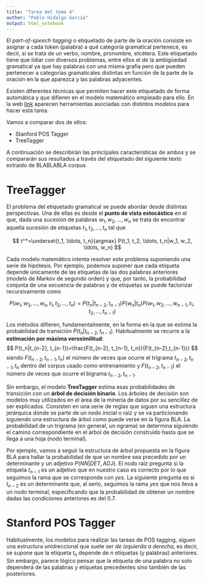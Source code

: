 ```yaml
---
title: "Tarea del tema 4"
author: "Pablo Hidalgo García"
output: html_notebook
---
```


El *part-of-speech tagging* o etiquetado de parte de la oración consiste en asignar a cada token (palabra) a qué categoría gramatical pertenece, es decir, si se trata de un verbo, nombre, pronombre, etcétera. Este etiquetado tiene que lidiar con diversos problemas, entre ellos el de la ambigüedad gramatical ya que hay palabras con una misma grafía pero que pueden pertenecer a categorías gramaticales distintas en función de la parte de la oración en la que aparezca y las palabras adyacentes.

Existen diferentes técnicas que permiten hacer este etiquetado de forma automática y que difieren en el modelo matemático empleado para ello. En la web [link](https://nlp.stanford.edu/links/statnlp.html#Taggers) aparecen herramientas asociadas con distintos modelos para hacer esta tarea.

Vamos a comparar dos de ellos:

- Stanford POS Tagger
- TreeTagger

A continuación se describirán las principales características de ambos y se compararán sus resultados a través del etiquetado del siguiente texto extraido de BLABLABLA corpus


# TreeTagger

El problema del etiquetado gramatical se puede abordar desde distintas perspectivas. Una de ellas es desde el **punto de vista estocástico** en el que, dada una sucesión de palabras $w_1, w_2, \ldots, w_n$ se trata de encontrar aquella sucesión de etiquetas $t_1, t_2, \ldots, t_n$ tal que

$$
  t^*=\underset{t_1, \ldots, t_n}{argmax} P(t_1, t_2, \ldots, t_n|w_1, w_2, \ldots, w_n)
$$

Cada modelo matemático intenta resolver este problema suponiendo una serie de hipótesis. Por ejemplo, podemos suponer que cada etiqueta depende únicamente de las etiquetas de las dos palabras anteriores (modelo de Markov de segundo orden) y que, por tanto, la probabilidad conjunta de una secuencia de palabras y de etiquetas se puede factorizar recursivamente como

$$
P(w_1, w_2, \ldots, w_n, t_1, t_2, \ldots, t_n) = P(t_n|t_{n-2}, t_{n-1})P(w_n|t_n)P(w_1, w_2, \ldots, w_{n-1}, t_1, t_2, \ldots, t_{n-1})
$$

Los métodos difieren, fundamentalmente, en la forma en la que se estima la probabilidad de transición $P(t_n|t_{n-2}, t_{n-1})$. Habitualmente se recurre a la **estimación por máxima verosimilitud**:
$$
P(t_n|t_{n-2}, t_{n-1})=\frac{F(t_{n-2}, t_{n-1}, t_n)}{F(t_{n-2},t_{n-1})}
$$
siendo $F(t_{n-2}, t_{n-1}, t_n)$ el número de veces que ocurre el trigrama $t_{n-2}, t_{n-1}, t_n$ dentro del corpus usado como entrenamiento y $F(t_{n-2},t_{n-1})$ el número de veces que ocurre el bigrama $t_{n-2}, t_{n-1}$.

Sin embargo, el modelo **TreeTagger** estima esas probabilidades de transición con un **árbol de decisión binario**. Los árboles de decisión son modelos muy utilizados en el área de la minería de datos por su sencillez de ser explicados. Consisten en una serie de reglas que siguen una estructura jerárquica donde se parte de un nodo inicial o raíz y se va particionando siguiendo una estructura de árbol como puede verse en la figura BLA. La probabilidad de un trigrama (en general, un ngrama) se determina siguiendo el camino correspondiente en el árbol de decisión construido hasta que se llega a una hoja (nodo terminal).

Por ejemplo, vamos a seguir la estructura de árbol propuesta en la figura BLA para hallar la probabilidad de que un nombre sea precedido por un determinante y un adjetivo $P(NN|DET,ADJ)$. El nodo raíz pregunta si la etiqueta $t_{n-1}$ es un adjetivo que en nuestro caso es correcto por lo que seguimos la rama que se corresponde con *yes*. La siguiente pregunta es si $t_{n-2}$ es un determinante que, al serlo, seguimos la rama *yes* que nos lleva a un nodo terminal, especificando que la probabilidad de obtener un nombre dadas las condiciones anteriores es del $0.7$.

# Stanford POS Tagger

Habitualmente, los modelos para realizar las tareas de POS tagging, siguen una estructura unidreccional que suele ser *de izquierda a derecha*, es decir, se supone que la etiqueta $t_n$ depende de $n$ etiquetas (y palabras) anteriores. Sin embargo, parece lógico pensar que la etiqueta de una palabra no solo dependerá de las palabras y etiquetas precedentes sino también de las posteriores.
